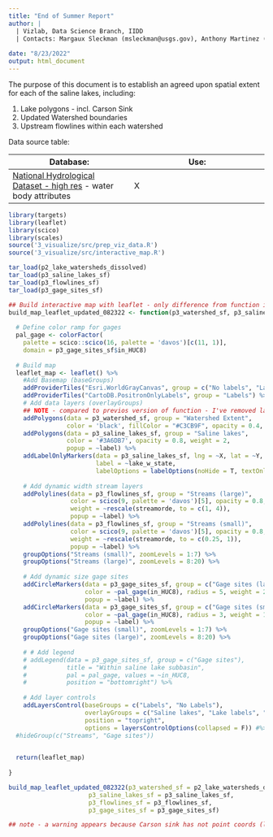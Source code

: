 ```yaml
---
title: "End of Summer Report"
author: |
  | Vizlab, Data Science Branch, IIDD 
  | Contacts: Margaux Sleckman (msleckman@usgs.gov), Anthony Martinez (ajmartinez@usgs.gov) and Cee Nell (cnell@usgs.gov)
  
date: "8/23/2022"
output: html_document
---
```


The purpose of this document is to establish an agreed upon spatial extent for each of the saline lakes, including:

1. Lake polygons - incl. Carson Sink
2. Updated Watershed boundaries
3. Upstream flowlines within each watershed

Data source table: 

|Database: | Use:     |
| ---------|----------|
|[National Hydrological Dataset - high res](https://www.usgs.gov/national-hydrography/nhdplus-high-resolution) - water body attributes | X 


```r

library(targets)
library(leaflet)
library(scico)
library(scales)
source('3_visualize/src/prep_viz_data.R')
source('3_visualize/src/interactive_map.R')

tar_load(p2_lake_watersheds_dissolved)
tar_load(p3_saline_lakes_sf)
tar_load(p3_flowlines_sf)
tar_load(p3_gage_sites_sf)

```


```r

## Build interactive map with leaflet - only difference from function in build_map_leaflet()
build_map_leaflet_updated_082322 <- function(p3_watershed_sf, p3_saline_lakes_sf, p3_flowlines_sf, p3_gage_sites_sf){
  
  # Define color ramp for gages
  pal_gage <- colorFactor(
    palette = scico::scico(16, palette = 'davos')[c(11, 1)],
    domain = p3_gage_sites_sf$in_HUC8)
  
  # Build map
  leaflet_map <- leaflet() %>% 
    #Add Basemap (baseGroups)
    addProviderTiles("Esri.WorldGrayCanvas", group = c("No labels", "Labels"))  %>%
    addProviderTiles("CartoDB.PositronOnlyLabels", group = "Labels") %>%
    # Add data layers (overlayGroups)
    ## NOTE - compared to previos version of function - I've removed label param (no label column like below)
    addPolygons(data = p3_watershed_sf, group = "Watershed Extent",
                color = 'black', fillColor = "#C3CB9F", opacity = 0.4, weight = 3) %>% 
    addPolygons(data = p3_saline_lakes_sf, group = "Saline lakes",
                color = '#3A6DB7', opacity = 0.8, weight = 2,
                popup = ~label) %>%
    addLabelOnlyMarkers(data = p3_saline_lakes_sf, lng = ~X, lat = ~Y, group = "Lake labels",
                        label = ~lake_w_state,
                        labelOptions = labelOptions(noHide = T, textOnly = T)) %>%
    
    # Add dynamic width stream layers
    addPolylines(data = p3_flowlines_sf, group = "Streams (large)",
                 color = scico(9, palette = 'davos')[5], opacity = 0.8,
                 weight = ~rescale(streamorde, to = c(1, 4)),
                 popup = ~label) %>%
    addPolylines(data = p3_flowlines_sf, group = "Streams (small)",
                 color = scico(9, palette = 'davos')[5], opacity = 0.8,
                 weight = ~rescale(streamorde, to = c(0.25, 1)),
                 popup = ~label) %>%
    groupOptions("Streams (small)", zoomLevels = 1:7) %>%
    groupOptions("Streams (large)", zoomLevels = 8:20) %>%
    
    # Add dynamic size gage sites
    addCircleMarkers(data = p3_gage_sites_sf, group = c("Gage sites (large)"),
                     color = ~pal_gage(in_HUC8), radius = 5, weight = 2,
                     popup = ~label) %>%
    addCircleMarkers(data = p3_gage_sites_sf, group = c("Gage sites (small)"),
                     color = ~pal_gage(in_HUC8), radius = 3, weight = 1,
                     popup = ~label) %>%
    groupOptions("Gage sites (small)", zoomLevels = 1:7) %>%
    groupOptions("Gage sites (large)", zoomLevels = 8:20) %>%
    
    # # Add legend
    # addLegend(data = p3_gage_sites_sf, group = c("Gage sites"),
    #           title = "Within saline lake subbasin",
    #           pal = pal_gage, values = ~in_HUC8,
    #           position = "bottomright") %>%
    
    # Add layer controls
    addLayersControl(baseGroups = c("Labels", "No Labels"),
                     overlayGroups = c("Saline lakes", "Lake labels", "Watershed Extent", "Streams (small)", "Streams (large)", "Gage sites (small)", "Gage sites (large)"),
                     position = "topright",
                     options = layersControlOptions(collapsed = F)) #%>%
  #hideGroup(c("Streams", "Gage sites"))
  

  return(leaflet_map)
  
}

```

```r

build_map_leaflet_updated_082322(p3_watershed_sf = p2_lake_watersheds_dissolved, 
                      p3_saline_lakes_sf = p3_saline_lakes_sf, 
                      p3_flowlines_sf = p3_flowlines_sf, 
                      p3_gage_sites_sf = p3_gage_sites_sf)

## note - a warning appears because Carson sink has not point coords (lat lon) - ignore and can incorporate when loading in carson sink

```